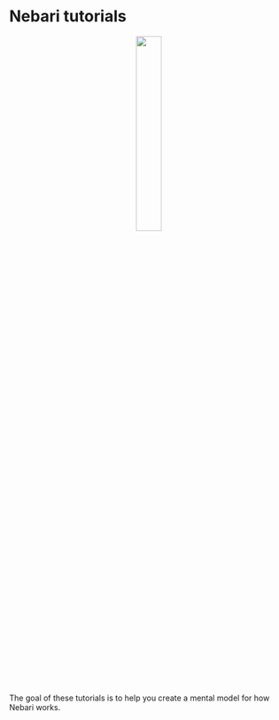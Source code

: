 
# Nebari tutorials

<div align="center">
  <img
    src="/img/welcome/tutorials-icon.svg"
    width="30%"
    style={{border: "none", paddingBottom: 10 + "px", boxShadow: "none"}}
  />
</div>

The goal of these tutorials is to help you create a mental model for how Nebari works.

<DocCardList items={useCurrentSidebarCategory().items}/>
